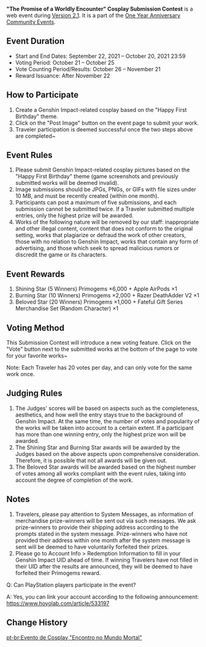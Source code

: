 {{Event
|name              = The Promise of a Worldly Encounter Cosplay Contest
|image             = The Promise of a Worldly Encounter Cosplay Contest.png
|type              = Web
|group             = Submission
|time_known        = yes
|time_start        = 2021-09-22 00:00:00
|time_start_offset = GMT+8
|time_end          = 2021-10-20 23:59:59
|time_end_offset   = GMT+8
|link              = https://www.hoyolab.com/contribution/56
}}
'''"The Promise of a Worldly Encounter" Cosplay Submission Contest''' is a web event during [[Version 2.1]]. It is a part of the [[One Year Anniversary Community Event]]s.

==Event Duration==
*Start and End Dates: September 22, 2021 – October 20, 2021 23:59
*Voting Period: October 21 – October 25
*Vote Counting Period/Results: October 26 – November 21
*Reward Issuance: After November 22

==How to Participate==
# Create a Genshin Impact-related cosplay based on the "Happy First Birthday" theme.
# Click on the "Post Image" button on the event page to submit your work.
# Traveler participation is deemed successful once the two steps above are completed~

==Event Rules==
# Please submit Genshin Impact-related cosplay pictures based on the "Happy First Birthday" theme (game screenshots and previously submitted works will be deemed invalid).
# Image submissions should be JPGs, PNGs, or GIFs with file sizes under 10 MB, and must be recently created (within one month).
# Participants can post a maximum of five submissions, and each submission cannot be submitted twice. If a Traveler submitted multiple entries, only the highest prize will be awarded.
# Works of the following nature will be removed by our staff: inappropriate and other illegal content, content that does not conform to the original setting, works that plagiarize or defraud the work of other creators, those with no relation to Genshin Impact, works that contain any form of advertising, and those which seek to spread malicious rumors or discredit the game or its characters.

==Event Rewards==
# Shining Star (5 Winners) Primogems ×6,000 + Apple AirPods ×1
# Burning Star (10 Winners) Primogems ×2,000 + Razer DeathAdder V2 ×1
# Beloved Star (20 Winners) Primogems ×1,000 + Fateful Gift Series Merchandise Set (Random Character) ×1

==Voting Method==
This Submission Contest will introduce a new voting feature. Click on the "Vote" button next to the submitted works at the bottom of the page to vote for your favorite works~

Note: Each Traveler has 20 votes per day, and can only vote for the same work once.

==Judging Rules==
# The Judges' scores will be based on aspects such as the completeness, aesthetics, and how well the entry stays true to the background of Genshin Impact. At the same time, the number of votes and popularity of the works will be taken into account to a certain extent. If a participant has more than one winning entry, only the highest prize won will be awarded.
# The Shining Star and Burning Star awards will be awarded by the Judges based on the above aspects upon comprehensive consideration. Therefore, it is possible that not all awards will be given out.
# The Beloved Star awards will be awarded based on the highest number of votes among all works compliant with the event rules, taking into account the degree of completion of the work.

==Notes==
# Travelers, please pay attention to System Messages, as information of merchandise prize-winners will be sent out via such messages. We ask prize-winners to provide their shipping address according to the prompts stated in the system message. Prize-winners who have not provided their address within one month after the system message is sent will be deemed to have voluntarily forfeited their prizes.
# Please go to Account Info > Redemption Information to fill in your Genshin Impact UID ahead of time. If winning Travelers have not filled in their UID after the results are announced, they will be deemed to have forfeited their Primogems reward.

Q: Can PlayStation players participate in the event?

A: Yes, you can link your account according to the following announcement: https://www.hoyolab.com/article/533197

==Change History==
{{Change History|2.1}}

[[pt-br:Evento de Cosplay "Encontro no Mundo Mortal"]]